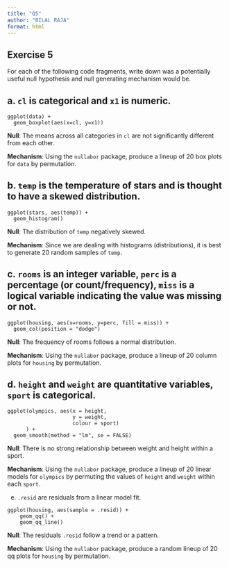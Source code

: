 ```yaml
---
title: "Q5"
author: "BILAL RAJA"
format: html
---
```


## Exercise 5

For each of the following code fragments, write down was a potentially useful null hypothesis and null generating mechanism would be.

## a. `cl` is categorical and `x1` is numeric.

```
ggplot(data) + 
  geom_boxplot(aes(x=cl, y=x1))
```

**Null**: The means across all categories in `cl` are not significantly different from each other.

**Mechanism**: Using the `nullabor` package, produce a lineup of 20 box plots for `data` by permutation.

## b. `temp` is the temperature of stars and is thought to have a skewed distribution.

```
ggplot(stars, aes(temp)) +
  geom_histogram()
```

**Null**: The distribution of `temp` negatively skewed.

**Mechanism**: Since we are dealing with histograms (distributions), it is best to generate 20 random samples of `temp`.

## c. `rooms` is an integer variable, `perc` is a percentage (or count/frequency), `miss` is a logical variable indicating the value was missing or not. 

```
ggplot(housing, aes(x=rooms, y=perc, fill = miss)) +
  geom_col(position = "dodge")
```

**Null**: The frequency of rooms follows a normal distribution.

**Mechanism**: Using the `nullabor` package, produce a lineup of 20 column plots for `housing` by permutation.

## d. `height` and `weight` are quantitative variables, `sport` is categorical.

```
ggplot(olympics, aes(x = height, 
                     y = weight,  
                     colour = sport)
      ) +
  geom_smooth(method = "lm", se = FALSE)
```

**Null**: There is no strong relationship between weight and height within a sport.

**Mechanism**: Using the `nullabor` package, produce a lineup of 20 linear models for `olympics` by permuting the values of `height` and `weight` within each `sport`.

e. `.resid` are residuals from a linear model fit.

```
ggplot(housing, aes(sample = .resid)) +
    geom_qq() +
    geom_qq_line() 
```

**Null**: The residuals `.resid` follow a trend or a pattern.

**Mechanism**: Using the `nullabor` package, produce a random lineup of 20 qq plots for `housing` by permutation.
